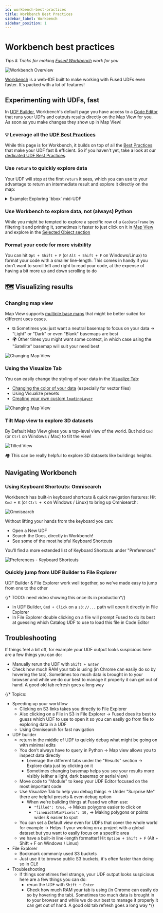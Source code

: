 ```yaml
---
id: workbench-best-practices
title: Workbench Best Practices
sidebar_label: Workbench 
sidebar_position: 1
---
```


# Workbench best practices

_Tips & Tricks for making [Fused Workbench](/workbench/) work for you_


![Workbench Overview](/img/user-guide/best-practices/workbench_overview.png)

[Workbench](/workbench/) is a web-IDE built to make working with Fused UDFs even faster. It's packed with a lot of features!

## Experimenting with UDFs, fast

In [UDF Builder](/workbench/udf-builder/), Workbench's default page you have access to a [Code Editor](/workbench/udf-builder/code-editor/) that runs your UDFs and outputs results directly on the [Map View](/workbench/udf-builder/map/) for you. As soon as you make changes they show up in Map View! 

### 💡 Leverage all the [UDF Best Practices](/user-guide/best-practices/udf-best-practices/)

While this page is for Workbench, it builds on top of all the [Best Practices](/user-guide/best-practices/udf-best-practices/) that make your UDF fast & efficient. So if you haven't yet, take a look at our [dedicated UDF Best Practices](/user-guide/best-practices/udf-best-practices/).

### Use `return` to quickly explore data

Your UDF will stop at the first `return` it sees, which you can use to your advantage to return an intermediate result and explore it directly on the map:

<details>
    <summary>Example: Exploring `bbox` mid-UDF</summary>

    In this example, we're using the [Overture Maps Example UDF](https://www.fused.io/workbench/catalog/Overture_Maps_Example-77970462-8c4d-44dd-87ad-3520f5d7bd83) but not sure exactly what our `bbox` object looks like.

    The easiest way to check is simply to return it inside our UDF before any other logic:

    <ReactPlayer className="video__player" playing={true} muted={true} controls height="100%" url="https://fused-magic.s3.us-west-2.amazonaws.com/workbench-walkthrough-videos/docs_rewrite/user-guide/best-practices/workbench_return_early_1080p_socials.mp4" width="100%" />

</details>

### Use Workbench to explore data, not (always) Python

While you might be tempted to explore a specific row of a `GeoDataFrame` by filtering it and printing it, sometimes it faster to just click on it in [Map View](/workbench/udf-builder/map/) and explore in the [Selected Object section](/workbench/udf-builder/results/#selected-object)

<ReactPlayer className="video__player" playing={false} muted={true} controls height="100%" url="https://fused-magic.s3.us-west-2.amazonaws.com/workbench-walkthrough-videos/docs_rewrite/user-guide/best-practices/workbench_eiffel_tower_exploring.mp4" width="100%" />

### Format your code for more visibility

You can hit `Opt + Shift + F` (or `Alt + Shift + F` on Windows/Linux) to format your code with a smaller line-length. This comes in handy if you don't want to scroll left and right to read your code, at the expense of having a bit more up and down scrolling to do


## 🗺️ Visualizing results

### Changing map view

Map View supports [multiple base maps](/workbench/udf-builder/map/#map-controls) that might be better suited for different uses cases.

- ⧉ Sometimes you just want a neutral basemap to focus on your data -> "Light" or "Dark" or even "Blank" basemaps are best
- 🌍 Other times you might want some context, in which case using the "Satellite" basemap will suit your need best

![Changing Map View](/img/user-guide/best-practices/workbench_map_view.png)

### Using the Visualize Tab 

You can easily change the styling of your data in the [Visualize Tab](/workbench/udf-builder/styling/):
- [Changing the color of your data](/workbench/udf-builder/styling/#color-styling) (especially for vector files)
- Using Visualize presets
- [Creating your own custom `loadingLayer`](/workbench/udf-builder/styling/#custom-loadinglayer-and-errorlayer)

![Changing Map View](/img/user-guide/best-practices/workbench_visualise_surprise_me.png)

### Tilt Map view to explore 3D datasets

By Default Map View gives you a top-level view of the world. But hold `Cmd` (or `Ctrl` on Windows / Mac) to tilt the view!

![Tilted View](/img/user-guide/best-practices/workbench_tilted_view.png)

🏘️ This can be really helpful to explore 3D datasets like buildings heights.

## Navigating Workbench

### Using Keyboard Shortcuts: Omnisearch

Workbench has built-in keyboard shortcuts & quick navigation features: Hit `Cmd + K` (or `Ctrl + K` on Windows / Linux) to bring up Omnisearch:

![Omnisearch](/img/user-guide/best-practices/workbench_omnisearch.png)

Without lifting your hands from the keyboard you can:
- Open a New UDF
- Search the Docs, directly in Workbench!
- See some of the most helpful Keyboard Shortcuts

You'll find a more extended list of Keyboard Shortcuts under "Preferences"

![Preferences - Keyboard Shortcuts](/img/user-guide/best-practices/workbench_keyboard_shortcuts.png)

### Quickly jump from UDF Builder to File Explorer

UDF Builder & File Explorer work well together, so we've made easy to jump from one to the other

 {/* TODO: need video showing this once its in production*/}
- In UDF Builder, `Cmd + Click` on a `s3://...` path will open it directly in File Explorer
- In File Explorer double clicking on a file will prompt Fused to do its best at guessing which Catalog UDF to use to load this file in Code Editor

## Troubleshooting

If things feel a bit off, for example your UDF output looks suspicious here are a few things you can do:
- Manually rerun the UDF with `Shift + Enter`
- Check how much RAM your tab is using (in Chrome can easily do so by hovering the tab). Sometimes too much data is brought in to your browser and while we do our best to manage it properly it can get out of hand. A good old tab refresh goes a long way

<ReactPlayer className="video__player" playing={false} muted={true} controls height="100%" url="https://fused-magic.s3.us-west-2.amazonaws.com/workbench-walkthrough-videos/docs_rewrite/user-guide/best-practices/workbench_refresh_tab.mp4" width="100%" />

{/* 
Topics:
- Speeding up your workflow
    - Clicking on S3 links takes you directly to File Explorer
    - Also clicking on a File in S3 in File Explorer -> Fused does its best to guess which UDF to use to open it so you can easily go from file to exploring data in a UDF
    - Using Omnisearch for fast navigation
- UDF builder
    - return in the middle of UDF to quickly debug what might be going on with minimal edits
    - You don't always have to query in Python -> Map view allows you to inspect data directly
        - Leverage the different tabs under the "Results" section -> Explore data just by clicking on it
        - Sometimes changing basemap helps you see your results more visibly (either a light, dark basemap or aerial view)
    - Move code to "Module" to keep your UDF Editor focused on the most important code
    - Use Visualize Tab to help you debug things -> Under "Surprise Me" there are helpful presets & even debug option
        - When we're building things at Fused we often use:
            - `"filled": true,` -> Makes polygons easier to click on
            - `"lineWidthMinPixels": 10,` -> Making polygons or points wider & easier to spot
    - You can set a Default view even for UDFs that cover the whole world for example -> Helps if your working on a project with a global dataset but you want to easily focus on a specific area
    - we have a built-in line-length formatter! Hit `Option + Shift + F` (Alt + Shift + F on Windows / Linux)
- File Explorer
    - Bookmark commonly used S3 buckets 
    - Just use it to browse public S3 buckets, it's often faster than doing so in CLI!
- Troubleshooting
    - If things sometimes feel strange, your UDF output looks suspicious here are a few things you can do:
        - rerun the UDF with `Shift + Enter`
        - Check how much RAM your tab is using (in Chrome can easily do so by hovering the tab). Sometimes too much data is brought in to your browser and while we do our best to manage it properly it can get out of hand. A good old tab refresh goes a long way
*/}